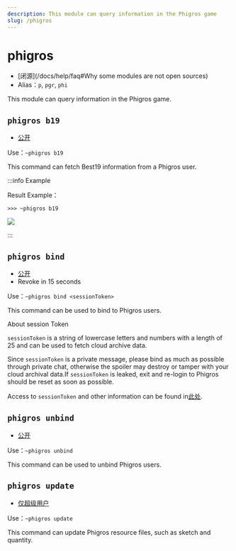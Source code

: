 ```yaml
---
description: This module can query information in the Phigros game
slug: /phigros
---
```


# phigros

-   [闭源]\(/docs/help/faq#Why some modules are not open sources)
-   Alias：`p`, `pgr`, `phi`

This module can query information in the Phigros game.

## `phigros b19`

-   [公开](permissions)

Use：`~phigros b19`

This command can fetch Best19 information from a Phigros user.

:::info Example

Result Example：

```
>>> ~phigros b19
```

![](https://z1.ax1x.com/2023/11/18/piNuwp6.png)

:::

## `phigros bind`

-   [公开](permissions)
-   Revoke in 15 seconds

Use：`~phigros bind <sessionToken>`

This command can be used to bind to Phigros users.

About session Token

`sessionToken` is a string of lowercase letters and numbers with a length of 25 and can be used to fetch cloud archive data.

Since `sessionToken` is a private message, please bind as much as possible through private chat, otherwise the spoiler may destroy or tamper with your cloud archival data.If `sessionToken` is leaked, exit and re-login to Phigros should be reset as soon as possible.

Access to `sessionToken` and other information can be found in[此处](https://mivik.gitee.io/pgr-bot-help/index.html#Android).

## `phigros unbind`

-   [公开](permissions)

Use：`~phigros unbind`

This command can be used to unbind Phigros users.

## `phigros update`

-   [仅超级用户](permissions)

Use：`~phigros update`

This command can update Phigros resource files, such as sketch and quantity.
